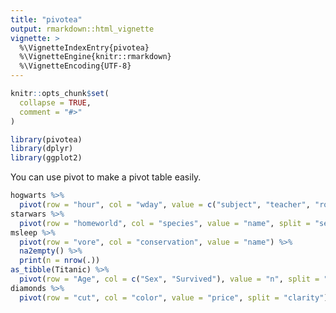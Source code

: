 ```yaml
---
title: "pivotea"
output: rmarkdown::html_vignette
vignette: >
  %\VignetteIndexEntry{pivotea}
  %\VignetteEngine{knitr::rmarkdown}
  %\VignetteEncoding{UTF-8}
---
```


```r
knitr::opts_chunk$set(
  collapse = TRUE,
  comment = "#>"
)
```

```r
library(pivotea)
library(dplyr)
library(ggplot2)
```

You can use pivot to make a pivot table easily.

```r
hogwarts %>%
  pivot(row = "hour", col = "wday", value = c("subject", "teacher", "room"), split = c("house", "grade"))
starwars %>%
  pivot(row = "homeworld", col = "species", value = "name", split = "sex")
msleep %>%
  pivot(row = "vore", col = "conservation", value = "name") %>%
  na2empty() %>%
  print(n = nrow(.))
as_tibble(Titanic) %>%
  pivot(row = "Age", col = c("Sex", "Survived"), value = "n", split = "Class")
diamonds %>%
  pivot(row = "cut", col = "color", value = "price", split = "clarity")
```
